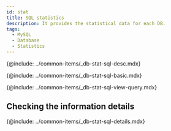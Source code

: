 ```yaml
---
id: stat
title: SQL statistics
description: It provides the statistical data for each DB.
tags:
  - MySQL
  - Database
  - Statistics
---
```


<!-- SQL 통계 -->

{@include: ../common-items/_db-stat-sql-desc.mdx} 

<!-- SQL 통계 기본 사용 안내 -->

{@include: ../common-items/_db-stat-sql-basic.mdx} 

<!-- 쿼리별 수행 추이, 자세히 보기-->

{@include: ../common-items/_db-stat-sql-view-query.mdx} 

## Checking the information details

{@include: ../common-items/_db-stat-sql-details.mdx}

